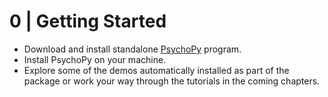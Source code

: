 # 0 | Getting Started {.unnumbered} 

* Download and install standalone [PsychoPy](https://psychopy.org/download.html) program. 
* Install PsychoPy on your machine. 
* Explore some of the demos automatically installed as part of the package or work your way through the tutorials in the coming chapters.

 